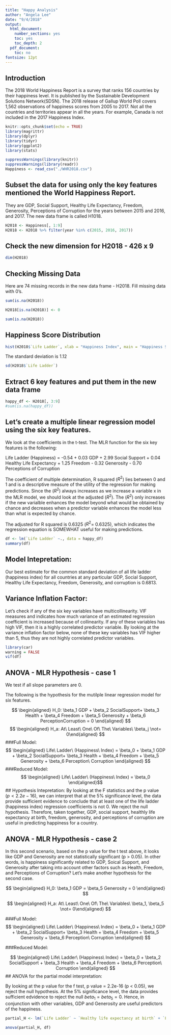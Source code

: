 ```yaml
---
title: "Happy Analysis"
author: "Angela Lee"
date: "9/4/2018"
output: 
  html_document:
    number_sections: yes
    toc: yes
    toc_depth: 2
  pdf_document:
    toc: no
fontsize: 12pt
---
```




## Introduction
The 2018 World Happiness Report is a survey that ranks 156 countries by their happiness level. It is published by the Sustainable Development Solutions Network(SDSN). The 2018 release of Gallup World Poll covers 1,562 observations of happiness scores from 2005 to 2017. Not all the countries and territories appear in all the years. For example, Canada is not included in the 2017 Happiness Index. 


```r
knitr::opts_chunk$set(echo = TRUE)
library(magrittr)
library(dplyr)
library(tidyr)
library(ggplot2)
library(stats)

suppressWarnings(library(knitr))
suppressWarnings(library(readr))
Happiness <- read_csv("./WHR2018.csv")

```

##  Subset the data for using only the key features mentioned the World Happiness Report. 
They are GDP, Social Support, Healthy Life Expectancy, Freedom, Generosity, Perceptions of Corruption for the years between 2015 and 2016, and 2017. The new data frame is called H1018. 
```r

H2018 <- Happiness[, 1:9]
H2018 <- H2018 %>% filter(year %in% c(2015, 2016, 2017))

```


## Check the new dimension for H2018 - 426 x 9 

```r
dim(H2018)
```

## Checking Missing Data 

Here are 74 missing records in the new data frame - H2018. Fill missing data with 0's.

```r

sum(is.na(H2018))

H2018[is.na(H2018)] <- 0

sum(is.na(H2018))
```


## Happiness Score Distribution

```r
hist(H2018$`Life Ladder`, xlab = "Happiness Index", main = "Happiness Score Distribution - 2015, 2016, 2017", col = "thistle")
```

The standard deviation is 1.12
```r
sd(H2018$`Life Ladder`)
```

## Extract 6 key features and put them in the new data frame

```r
happy_df <- H2018[, 3:9]
#sum(is.na(happy_df))
```             

## Let's create a multiple linear regression model using the six key features. 


We look at the coefficients in the t-test. The MLR function for the six key features is the following:

Life Ladder (Happiness) = -0.54 + 0.03 GDP + 2.99 Social Support + 0.04 Healthy Life Expectancy + 1.25 Freedom - 0.32 Generosity - 0.70 Perceptions of Corruption

The coefficient of multiple determination, R squared ($R^{2}$) lies between 0 and 1 and is a descriptive measure of the utility of the regression for making predictions. Since the ($R^{2}$) always increases as we increase a variable x in the MLR model, we should look at the adjusted ($R^{2}$). The ($R^{2}$) only increases if the new varialble enhances the model beyond what would be obtained by chance and decreases when a predictor variable enhances the model less than what is expected by chance. 

The adjusted for R squared is 0.6325  ($R^{2}$= 0.6325), which indicates the regression equation is SOMEWHAT useful for making predictions.
```r
df <- lm(`Life Ladder` ~., data = happy_df)
summary(df)
```

## Model Intepretation:
Our best estimate for the common standard deviation of all life ladder (happiness index) for all countries at any particular GDP, Social Support, Healthy Life Expectancy, Freedom, Generosity, and corruption is 0.6813. 

## Variance Inflation Factor: 

Let's check if any of the six key variables have multicollinearity. VIF measures and indicates how much variance of an estimated regression coefficient is increased because of collinearity. If any of these variables has high VIF, then it is a highly correlated predictor variable. By looking at the variance inflation factor below, none of these key variables has VIF higher than 5, thus they are not highly correlated predictor variables. 

```r
library(car)
warning = FALSE
vif(df)
```




## ANOVA - MLR Hypothesis - case 1

We test if all slope parameters are 0.

The following is the hypothesis for the mutilple linear regression model for six features.


$$   \begin{aligned} H_0: \beta_1 GDP +  \beta_2 SocialSupport+ \beta_3 Health + \beta_4 Freedom + \beta_5 Generosity + \beta_6 PerceptionCorruption = 0 \end{aligned} $$
$$   \begin{aligned} H_a:  At\ Least\ One\ Of\ The\ Variables\ \beta_j \not= 0\end{aligned} $$
###Full Model: 
$$   \begin{aligned} Life\ Ladder\ (Happiness\ Index) = \beta_0 + \beta_1 GDP + \beta_2 SocialSupport+ \beta_3 Health + \beta_4 Freedom + \beta_5 Generosity + \beta_6 Perception\ Corruption \end{aligned}  $$
###Reduced Model:
$$   \begin{aligned} Life\ Ladder\ (Happiness\ Index) = \beta_0 \end{aligned}$$
## Hypothesis Intepretation:
By looking at the F statistics and the p value (${p < 2.2e-16 }$), we can interpret that at the 5% significance level, the data provide sufficient evidence to conclude that at least one of the life ladder (happiness index) regression coefficients is not 0. We reject the null hypothesis. Therefore, taken together, GDP, social support, healthly life expectancy at birth, freedom, generosity, and perceptions of corruption are useful in predicting happiness for a country. 

## ANOVA - MLR Hypothesis - case 2 
In this second scenario, based on the p value for the t test above, it looks like GDP and Generosity are not statistically significant (p > 0.05). In other words, is happiness significantly related to GDP, Soical Support, and Generosity after taking into account other factors such as Health, Freedom, and Perceptions of Corruption? Let’s make another hypothesis for the second case.


$$   \begin{aligned} H_0: \beta_1 GDP = \beta_5 Generosity  = 0 \end{aligned} $$

$$   \begin{aligned} H_a:  At\ Least\ One\ Of\ The\ Variables\ \beta_1, \beta_5 \not= 0\end{aligned} $$
 

###Full Model:
$$   \begin{aligned} Life\ Ladder\ (Happiness\ Index) = \beta_0 + \beta_1 GDP + \beta_2 SocialSupport+ \beta_3 Health + \beta_4 Freedom + \beta_5 Generosity + \beta_6 Perception\ Corruption \end{aligned}  $$
 
###Reduced Model:

 
$$   \begin{aligned} Life\ Ladder\ (Happiness\ Index) = \beta_0 + \beta_2 SocialSupport + \beta_3 Health + \beta_4 Freedom + \beta_6 Perception\ Corruption \end{aligned}  $$
## ANOVA for the partial model interpretation: 

By looking at the p value for the f test, p value = 2.2e-16 (p < 0.05), we reject the null hypothesis. At the 5% significance level, the data provides sufficient edvidence to reject the null ${beta_1 = beta_5 = 0}$. Hence, in conjunction with other variables, GDP and Generosity are useful predictors of the happiness. 
```r
partial_H <- lm(`Life Ladder` ~ `Healthy life expectancy at birth` + `Freedom to make life choices` + `Perceptions of corruption` , data = happy_df)

anova(partial_H, df)

```



